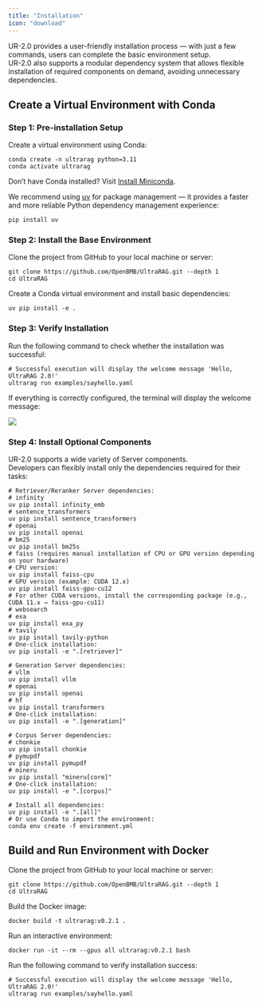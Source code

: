 ```yaml
---
title: "Installation"
icon: "download"
---
```


UR-2.0 provides a user-friendly installation process — with just a few commands, users can complete the basic environment setup.  
UR-2.0 also supports a modular dependency system that allows flexible installation of required components on demand, avoiding unnecessary dependencies.

## Create a Virtual Environment with Conda

### Step 1: Pre-installation Setup

Create a virtual environment using Conda:

```shell
conda create -n ultrarag python=3.11
conda activate ultrarag
```

<Tip>Don’t have Conda installed? Visit [Install Miniconda](https://www.anaconda.com/docs/getting-started/miniconda/install).</Tip>

We recommend using [uv](https://github.com/astral-sh/uv) for package management — it provides a faster and more reliable Python dependency management experience:

```shell
pip install uv
```

### Step 2: Install the Base Environment

Clone the project from GitHub to your local machine or server:

```shell
git clone https://github.com/OpenBMB/UltraRAG.git --depth 1
cd UltraRAG
```

Create a Conda virtual environment and install basic dependencies:

```shell
uv pip install -e .
```

### Step 3: Verify Installation

Run the following command to check whether the installation was successful:

```shell
# Successful execution will display the welcome message 'Hello, UltraRAG 2.0!'
ultrarag run examples/sayhello.yaml
```

If everything is correctly configured, the terminal will display the welcome message:

![](/images/getting_started/sayhello_run.png)

### Step 4: Install Optional Components

UR-2.0 supports a wide variety of Server components.  
Developers can flexibly install only the dependencies required for their tasks:

```shell
# Retriever/Reranker Server dependencies:
# infinity
uv pip install infinity_emb
# sentence_transformers
uv pip install sentence_transformers
# openai
uv pip install openai
# bm25
uv pip install bm25s
# faiss (requires manual installation of CPU or GPU version depending on your hardware)
# CPU version:
uv pip install faiss-cpu
# GPU version (example: CUDA 12.x)
uv pip install faiss-gpu-cu12
# For other CUDA versions, install the corresponding package (e.g., CUDA 11.x → faiss-gpu-cu11)
# websearch
# exa
uv pip install exa_py
# tavily
uv pip install tavily-python
# One-click installation:
uv pip install -e ".[retriever]"

# Generation Server dependencies:
# vllm
uv pip install vllm
# openai
uv pip install openai
# hf
uv pip install transformers
# One-click installation:
uv pip install -e ".[generation]"

# Corpus Server dependencies:
# chonkie
uv pip install chonkie
# pymupdf
uv pip install pymupdf
# mineru
uv pip install "mineru[core]"
# One-click installation:
uv pip install -e ".[corpus]"

# Install all dependencies:
uv pip install -e ".[all]"
# Or use Conda to import the environment:
conda env create -f environment.yml
```

## Build and Run Environment with Docker

Clone the project from GitHub to your local machine or server:

```shell
git clone https://github.com/OpenBMB/UltraRAG.git --depth 1
cd UltraRAG
```

Build the Docker image:

```shell
docker build -t ultrarag:v0.2.1 .
```

Run an interactive environment:

```shell
docker run -it --rm --gpus all ultrarag:v0.2.1 bash
```

Run the following command to verify installation success:

```shell
# Successful execution will display the welcome message 'Hello, UltraRAG 2.0!'
ultrarag run examples/sayhello.yaml
```